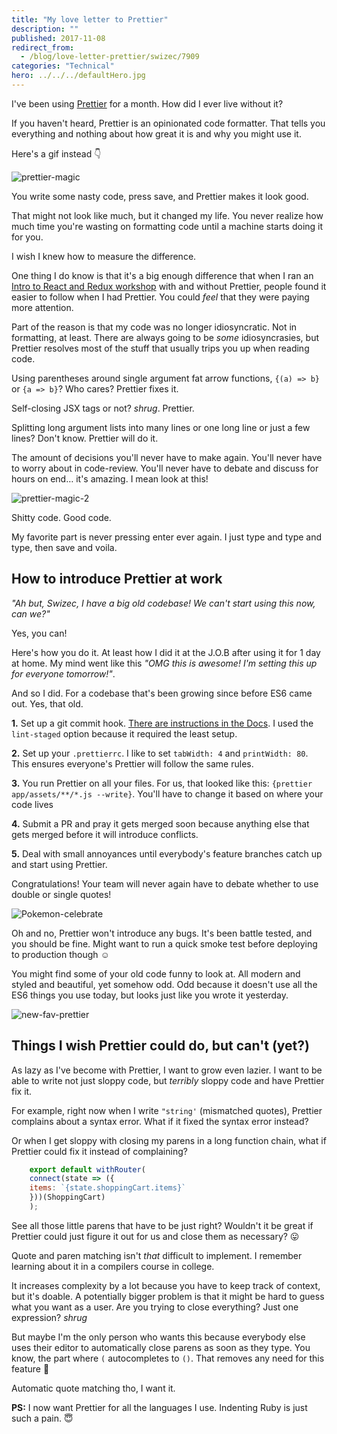 ```yaml
---
title: "My love letter to Prettier"
description: ""
published: 2017-11-08
redirect_from:
  - /blog/love-letter-prettier/swizec/7909
categories: "Technical"
hero: ../../../defaultHero.jpg
---
```


I've been using [Prettier](https://github.com/prettier/prettier) for a month. How did I ever live without it?

If you haven't heard, Prettier is an opinionated code formatter. That tells you everything and nothing about how great it is and why you might use it.

Here's a gif instead 👇

![prettier-magic](https://swizec.com/wp-content/uploads/2017/11/prettier-magic.gif)

You write some nasty code, press save, and Prettier makes it look good.

That might not look like much, but it changed my life. You never realize how much time you're wasting on formatting code until a machine starts doing it for you.

I wish I knew how to measure the difference.

One thing I do know is that it's a big enough difference that when I ran an [Intro to React and Redux workshop](https://swizec.com/blog/what-i-learned-from-teaching-stubhub-about-react-and-redux/) with and without Prettier, people found it easier to follow when I had Prettier. You could _feel_ that they were paying more attention.

Part of the reason is that my code was no longer idiosyncratic. Not in formatting, at least. There are always going to be _some_ idiosyncrasies, but Prettier resolves most of the stuff that usually trips you up when reading code.

Using parentheses around single argument fat arrow functions, `{(a) => b}` or `{a => b}`? Who cares? Prettier fixes it.

Self-closing JSX tags or not? _shrug_. Prettier.

Splitting long argument lists into many lines or one long line or just a few lines? Don't know. Prettier will do it.

The amount of decisions you'll never have to make again. You'll never have to worry about in code-review. You'll never have to debate and discuss for hours on end… it's amazing. I mean look at this!

![prettier-magic-2](https://swizec.com/wp-content/uploads/2017/11/prettier-magic-2.gif)

Shitty code. Good code.

My favorite part is never pressing enter ever again. I just type and type and type, then save and voila.

## How to introduce Prettier at work

_"Ah but, Swizec, I have a big old codebase! We can't start using this now, can we?"_

Yes, you can!

Here's how you do it. At least how I did it at the J.O.B after using it for 1 day at home. My mind went like this _"OMG this is awesome! I'm setting this up for everyone tomorrow!"_.

And so I did. For a codebase that's been growing since before ES6 came out. Yes, that old.

**1.** Set up a git commit hook. [There are instructions in the Docs](https://prettier.io/docs/en/precommit.html). I used the `lint-staged` option because it required the least setup.

**2.** Set up your `.prettierrc`. I like to set `tabWidth: 4` and `printWidth: 80`. This ensures everyone's Prettier will follow the same rules.

**3.** You run Prettier on all your files. For us, that looked like this: `{prettier app/assets/**/*.js --write}`. You'll have to change it based on where your code lives

**4.** Submit a PR and pray it gets merged soon because anything else that gets merged before it will introduce conflicts.

**5.** Deal with small annoyances until everybody's feature branches catch up and start using Prettier.

Congratulations! Your team will never again have to debate whether to use double or single quotes!

![Pokemon-celebrate](https://swizec.com/wp-content/uploads/2017/11/Pokemon-celebrate.gif)

Oh and no, Prettier won't introduce any bugs. It's been battle tested, and you should be fine. Might want to run a quick smoke test before deploying to production though ☺️

You might find some of your old code funny to look at. All modern and styled and beautiful, yet somehow odd. Odd because it doesn't use all the ES6 things you use today, but looks just like you wrote it yesterday.

![new-fav-prettier](https://swizec.com/wp-content/uploads/2017/11/new-fav-prettier.gif)

## Things I wish Prettier could do, but can't (yet?)

As lazy as I've become with Prettier, I want to grow even lazier. I want to be able to write not just sloppy code, but _terribly_ sloppy code and have Prettier fix it.

For example, right now when I write `"string'` (mismatched quotes), Prettier complains about a syntax error. What if it fixed the syntax error instead?

Or when I get sloppy with closing my parens in a long function chain, what if Prettier could fix it instead of complaining?

```jsx
    export default withRouter(
    connect(state => ({
    items: `{state.shoppingCart.items}`
    }))(ShoppingCart)
    );
```

See all those little parens that have to be just right? Wouldn't it be great if Prettier could just figure it out for us and close them as necessary? 😛

Quote and paren matching isn't _that_ difficult to implement. I remember learning about it in a compilers course in college.

It increases complexity by a lot because you have to keep track of context, but it's doable. A potentially bigger problem is that it might be hard to guess what you want as a user. Are you trying to close everything? Just one expression? _shrug_

But maybe I'm the only person who wants this because everybody else uses their editor to automatically close parens as soon as they type. You know, the part where `(` autocompletes to `()`. That removes any need for this feature 🤔

Automatic quote matching tho, I want it.

**PS:** I now want Prettier for all the languages I use. Indenting Ruby is just such a pain. 😇
